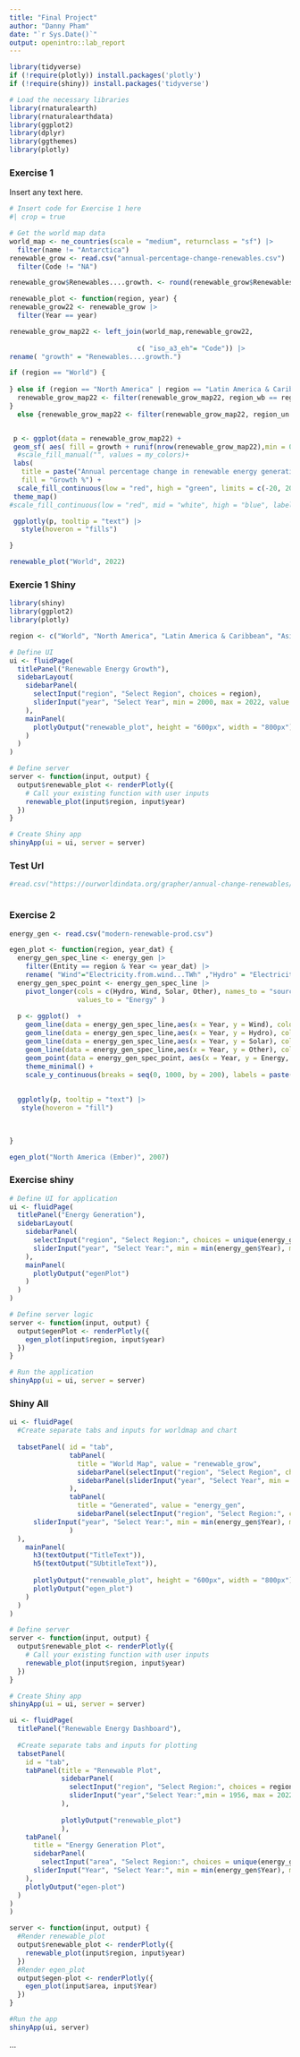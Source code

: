 ---
title: "Final Project"
author: "Danny Pham"
date: "`r Sys.Date()`"
output: openintro::lab_report
---

```{r load-packages, message=FALSE, crop = TRUE}
library(tidyverse)
if (!require(plotly)) install.packages('plotly')
if (!require(shiny)) install.packages('tidyverse')

# Load the necessary libraries
library(rnaturalearth)
library(rnaturalearthdata)
library(ggplot2)
library(dplyr)
library(ggthemes)
library(plotly)

```

### Exercise 1

Insert any text here.

```{r code-chunk-label}
# Insert code for Exercise 1 here
#| crop = true

# Get the world map data
world_map <- ne_countries(scale = "medium", returnclass = "sf") |>
  filter(name != "Antarctica")
renewable_grow <- read.csv("annual-percentage-change-renewables.csv") |>
  filter(Code != "NA") 

renewable_grow$Renewables....growth. <- round(renewable_grow$Renewables....growth.,2)

renewable_plot <- function(region, year) {
renewable_grow22 <- renewable_grow |>
  filter(Year == year)

renewable_grow_map22 <- left_join(world_map,renewable_grow22,
                                
                                c( "iso_a3_eh"= "Code")) |>
rename( "growth" = "Renewables....growth.")

if (region == "World") {
  
} else if (region == "North America" | region == "Latin America & Caribbean") {
  renewable_grow_map22 <- filter(renewable_grow_map22, region_wb == region)
}
  else {renewable_grow_map22 <- filter(renewable_grow_map22, region_un == region )}


 p <- ggplot(data = renewable_grow_map22) +
 geom_sf( aes( fill = growth + runif(nrow(renewable_grow_map22),min = 0, max = 0.001), text = paste("</b>",admin,"</b>\n growth rate:",signif(growth,2))), color = "black")+
  #scale_fill_manual("", values = my_colors)+
 labs(
   title = paste("Annual percentage change in renewable energy generation in", year),
   fill = "Growth %") +
  scale_fill_continuous(low = "red", high = "green", limits = c(-20, 20), guide = guide_colorbar(direction = "horizontal", ticks = TRUE, nbin = 50, barwidth = 10, barheight = 1, label.position = "bottom", title.position = "top", title.hjust = 0.5)) +
 theme_map() 
#scale_fill_continuous(low = "red", mid = "white", high = "blue", labels = scales::percent)

 ggplotly(p, tooltip = "text") |>
   style(hoveron = "fills")

}

renewable_plot("World", 2022)


```





### Exercie 1 Shiny
```{r}
library(shiny)
library(ggplot2)
library(plotly)

region <- c("World", "North America", "Latin America & Caribbean", "Asia", "Africa", "Europe","Oceania")

# Define UI
ui <- fluidPage(
  titlePanel("Renewable Energy Growth"),
  sidebarLayout(
    sidebarPanel(
      selectInput("region", "Select Region", choices = region),
      sliderInput("year", "Select Year", min = 2000, max = 2022, value = 2020)
    ),
    mainPanel(
      plotlyOutput("renewable_plot", height = "600px", width = "800px")
    )
  )
)

# Define server
server <- function(input, output) {
  output$renewable_plot <- renderPlotly({
    # Call your existing function with user inputs
    renewable_plot(input$region, input$year)
  })
}

# Create Shiny app
shinyApp(ui = ui, server = server)

```

### Test Url
```{r}

#read.csv("https://ourworldindata.org/grapher/annual-change-renewables/annual-change-renewables.csv")



```







### Exercise 2
```{r}
energy_gen <- read.csv("modern-renewable-prod.csv") 

egen_plot <- function(region, year_dat) {
  energy_gen_spec_line <- energy_gen |>
    filter(Entity == region & Year <= year_dat) |>
    rename( "Wind"="Electricity.from.wind...TWh" ,"Hydro" = "Electricity.from.hydro...TWh", "Solar" = "Electricity.from.solar...TWh","Other"  = "Other.renewables.including.bioenergy...TWh")
  energy_gen_spec_point <- energy_gen_spec_line |>
    pivot_longer(cols = c(Hydro, Wind, Solar, Other), names_to = "sources",
                 values_to = "Energy" )
  
  p <- ggplot()  +
    geom_line(data = energy_gen_spec_line,aes(x = Year, y = Wind), color = "purple") + 
    geom_line(data = energy_gen_spec_line,aes(x = Year, y = Hydro), color = "pink") +
    geom_line(data = energy_gen_spec_line,aes(x = Year, y = Solar), color = "green") +
    geom_line(data = energy_gen_spec_line,aes(x = Year, y = Other), color = "chartreuse4") +
    geom_point(data = energy_gen_spec_point, aes(x = Year, y = Energy, color = sources, text = paste("</b>Generated Energy",signif(Energy,2)," TWh","</b>\n Year:", Year)), size = 2) +
    theme_minimal() +
    scale_y_continuous(breaks = seq(0, 1000, by = 200), labels = paste(seq(0, 1000, by = 200), "TWh"))
    
  
  ggplotly(p, tooltip = "text") |>
   style(hoveron = "fill")

    
  
}

egen_plot("North America (Ember)", 2007)

```





### Exercise shiny
```{r}

# Define UI for application
ui <- fluidPage(
  titlePanel("Energy Generation"),
  sidebarLayout(
    sidebarPanel(
      selectInput("region", "Select Region:", choices = unique(energy_gen$Entity)),
      sliderInput("year", "Select Year:", min = min(energy_gen$Year), max = max(energy_gen$Year), value = max(energy_gen$Year))
    ),
    mainPanel(
      plotlyOutput("egenPlot")
    )
  )
)

# Define server logic
server <- function(input, output) {
  output$egenPlot <- renderPlotly({
    egen_plot(input$region, input$year)
  })
}

# Run the application 
shinyApp(ui = ui, server = server)

```


### Shiny All

```{r}

ui <- fluidPage(
  #Create separate tabs and inputs for worldmap and chart
  
  tabsetPanel( id = "tab",
               tabPanel(
                 title = "World Map", value = "renewable_grow",
                 sidebarPanel(selectInput("region", "Select Region", choices = region, selected = "World")),
                 sidebarPanel(sliderInput("year", "Select Year", min = 2000, max = 2022, value = 2022))
               ),
               tabPanel(
                 title = "Generated", value = "energy_gen",
                 sidebarPanel(selectInput("region", "Select Region:", choices = unique(energy_gen$Entity)),
      sliderInput("year", "Select Year:", min = min(energy_gen$Year), max = max(energy_gen$Year), value = max(energy_gen$Year))
               )
  ),
    mainPanel(
      h3(textOutput("TitleText")),
      h5(textOutput("SUbtitleText")),
      
      plotlyOutput("renewable_plot", height = "600px", width = "800px"),
      plotlyOutput("egen_plot")
    )
  )
)

# Define server
server <- function(input, output) {
  output$renewable_plot <- renderPlotly({
    # Call your existing function with user inputs
    renewable_plot(input$region, input$year)
  })
}

# Create Shiny app
shinyApp(ui = ui, server = server)

```

```{r}

ui <- fluidPage(
  titlePanel("Renewable Energy Dashboard"),
  
  #Create separate tabs and inputs for plotting
  tabsetPanel(
    id = "tab",
    tabPanel(title = "Renewable Plot",
             sidebarPanel(
               selectInput("region", "Select Region:", choices = region),
               sliderInput("year","Select Year:",min = 1956, max = 2022, value = 2022 )
             ),
             
             plotlyOutput("renewable_plot")
             ),
    tabPanel(
      title = "Energy Generation Plot",
      sidebarPanel(
        selectInput("area", "Select Region:", choices = unique(energy_gen$Entity)),
      sliderInput("Year", "Select Year:", min = min(energy_gen$Year), max = max(energy_gen$Year), value = max(energy_gen$Year))
    ),
    plotlyOutput("egen-plot")
  )
)
)

server <- function(input, output) {
  #Render renewable_plot
  output$renewable_plot <- renderPlotly({
    renewable_plot(input$region, input$year)
  })
  #Render egen_plot
  output$egen-plot <- renderPlotly({
    egen_plot(input$area, input$Year)
  })
}

#Run the app
shinyApp(ui, server)


```




...

